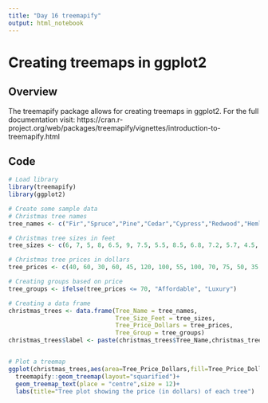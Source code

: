 ```yaml
---
title: "Day 16 treemapify"
output: html_notebook
---
```



# Creating treemaps in ggplot2

## Overview
The treemapify package allows for creating treemaps in ggplot2.
For the full documentation visit: https://cran.r-project.org/web/packages/treemapify/vignettes/introduction-to-treemapify.html

## Code
```r
# Load library
library(treemapify)
library(ggplot2)

# Create some sample data
# Christmas tree names
tree_names <- c("Fir","Spruce","Pine","Cedar","Cypress","Redwood","Hemlock","Juniper","Maple","Oak","Birch","Cherry","Palm","Sycamore","Willow","Magnolia","Aspen","Poplar","Chestnut","Pecan")

# Christmas tree sizes in feet
tree_sizes <- c(6, 7, 5, 8, 6.5, 9, 7.5, 5.5, 8.5, 6.8, 7.2, 5.7, 4.5, 6.2, 8.3, 5.8, 7.8, 6.3, 7.1, 8.8)

# Christmas tree prices in dollars
tree_prices <- c(40, 60, 30, 60, 45, 120, 100, 55, 100, 70, 75, 50, 35, 65, 100, 40, 95, 60, 95, 100)

# Creating groups based on price
tree_groups <- ifelse(tree_prices <= 70, "Affordable", "Luxury")

# Creating a data frame
christmas_trees <- data.frame(Tree_Name = tree_names, 
                              Tree_Size_Feet = tree_sizes,
                              Tree_Price_Dollars = tree_prices, 
                              Tree_Group = tree_groups)
christmas_trees$label <- paste(christmas_trees$Tree_Name,christmas_trees$Tree_Price_Dollars,sep="\n")


# Plot a treemap
ggplot(christmas_trees,aes(area=Tree_Price_Dollars,fill=Tree_Price_Dollars,label=label))+ 
  treemapify::geom_treemap(layout="squarified")+ 
  geom_treemap_text(place = "centre",size = 12)+ 
  labs(title="Tree plot showing the price (in dollars) of each tree")

```
